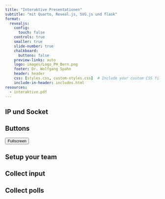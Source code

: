 ```yaml
---
title: "Interaktive Presentationen"
subtitle: "mit Quarto, Reveal.js, SVG.js und flask"
format: 
  revealjs: 
    config:
      touch: false
    controls: true
    smaller: true
    slide-number: true
    chalkboard: 
      buttons: false
    preview-links: auto
    logo: images/Logo_PH_Bern.png
    footer: Dr. Wolfgang Spahn
    header: header
    css: [styles.css, custom-styles.css]  # Include your custom CSS file here
    include-in-header: includes.html
resources:
  - interaktive.pdf
---
```


## IP und Socket

<div type="showIPSocket" id="ip-socket" class="centered-xxl-text"></div>

## Buttons

<button onclick="goFullScreen()" class="centered-xxl-rounded-button">Fullscreen</button>

## Setup your team

<div type="teamCollection" id="team-collection"></div>

## Collect input

<div type="inputField" id="inputField1"></div>
<div type="inputCollection" ref="inputField1" argConfig='{ "width": 500, "height": 300, "hidden": false }'></div>

## Collect polls

<div type="pollField" id="pollField1"></div>
<div type="pollPercentage" ref="pollField1" class="centered-xxl-text"></div>
